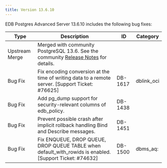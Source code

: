 ```yaml
---
title: Version 13.6.10
---
```


EDB Postgres Advanced Server 13.6.10 includes the following bug fixes:

| Type           | Description                                                                                                                                                                            | ID      | Category  |
| -------------- | -------------------------------------------------------------------------------------------------------------------------------------------------------------------------------------- | ------- | --------- |
| Upstream Merge | Merged with community PostgreSQL 13.6. See the community [Release Notes](https://www.postgresql.org/about/news/postgresql-142-136-1210-1115-and-1020-released-2402/) for details.      |         |           |
| Bug Fix        | Fix encoding conversion at the time of writing data to a remote server. [Support Ticket: #76625]                                                                           | DB-1617 | dblink_oci          |
| Bug Fix        | Add pg_dump support for security-relevant columns of edb_policy.                                                                                                                       | DB-1438 |           |
| Bug Fix        | Prevent possible crash after implicit rollback handling Bind and Describe messages.                                                                                                    | DB-1451 |           |
| Bug Fix        | Fix ENQUEUE, DROP QUEUE, DROP QUEUE TABLE when default_with_rowids is enabled. [Support Ticket: #74632]                                                                       | DB-1500 | dbms_aq:        |